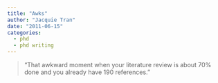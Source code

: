 ```yaml
---
title: "Awks"
author: "Jacquie Tran"
date: "2011-06-15"
categories:
  - phd
  - phd writing
---
```


> "That awkward moment when your literature review is about 70% done and you already have 190 references."